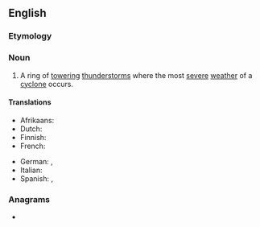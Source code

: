 ==English==
{{wikipedia}}

===Etymology===
{{compound|en|eye|wall}}

===Noun===
{{en-noun}}

# A ring of [[towering]] [[thunderstorms]] where the most [[severe]] [[weather]] of a [[cyclone]] occurs.

====Translations====
{{trans-top|ring of towering thunderstorms of a cyclone}}
* Afrikaans: {{t|af|oogmuur}}
* Dutch: {{t|nl|oogmuur}}
* Finnish: {{t+|fi|pilvivalli}}
* French: {{t+|fr|mur de l'œil|m}}
{{trans-mid}}
* German: {{t|de|Eyewall}}, {{t|de|Augenwall}}
* Italian: {{t|it|muro dell'occhio|m}}
* Spanish: {{t|es|pared del ojo|f}}, {{t|es|muro del ojo|m}}
{{trans-bottom}}

===Anagrams===
* {{anagrams|en|a=aeellwy|walleye}}
